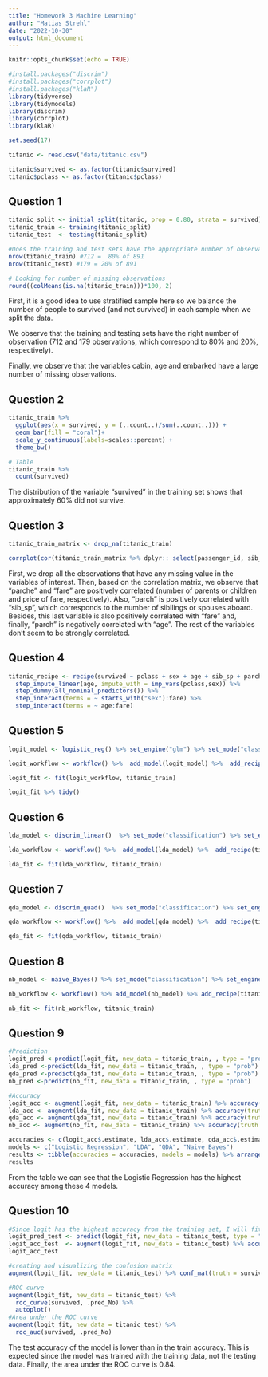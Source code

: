```yaml
---
title: "Homework 3 Machine Learning"
author: "Matias Strehl"
date: "2022-10-30"
output: html_document
---
```


```r
knitr::opts_chunk$set(echo = TRUE)
```


```r
#install.packages("discrim")
#install.packages("corrplot")
#install.packages("klaR")
library(tidyverse)
library(tidymodels)
library(discrim)
library(corrplot)
library(klaR)

set.seed(17)

titanic <- read.csv("data/titanic.csv")

titanic$survived <- as.factor(titanic$survived) 
titanic$pclass <- as.factor(titanic$pclass)

```
## Question 1 

```r
titanic_split <- initial_split(titanic, prop = 0.80, strata = survived)
titanic_train <- training(titanic_split)
titanic_test  <- testing(titanic_split)

#Does the training and test sets have the appropriate number of observations?
nrow(titanic_train) #712 =  80% of 891
nrow(titanic_test) #179 = 20% of 891

# Looking for number of missing observations
round((colMeans(is.na(titanic_train)))*100, 2)
```

First, it is a good idea to use stratified sample here so we balance the number of people to survived (and not survived) in each sample when we split the data.

We observe that the training and testing sets have the right number of observation (712 and 179 observations, which correspond to 80% and 20%, respectively).

Finally, we observe that the variables cabin, age and embarked have a large number of missing observations.

## Question 2 

```r
titanic_train %>% 
  ggplot(aes(x = survived, y = (..count..)/sum(..count..))) +
  geom_bar(fill = "coral")+
  scale_y_continuous(labels=scales::percent) +
  theme_bw()

# Table 
titanic_train %>% 
  count(survived)
```

The distribution of the variable "survived" in the training set shows that approximately 60% did not survive.

## Question 3

```r
titanic_train_matrix <- drop_na(titanic_train) 

corrplot(cor(titanic_train_matrix %>% dplyr:: select(passenger_id, sib_sp, parch, fare,age)) ,method = 'circle', type = 'lower', insig='blank', addCoef.col ='black', number.cex = 0.8, order = 'AOE', diag=FALSE)

```

First, we drop all the observations that have any missing value in the variables of interest. Then, based on the correlation matrix, we observe that "parche" and "fare" are positively correlated (number of parents or children and price of fare, respectively). Also, "parch" is positively correlated with "sib_sp", which corresponds to the number of sibilings or spouses aboard. Besides, this last variable is also positively correlated with "fare" and, finally, "parch" is negatively correlated with "age". The rest of the variables don't seem to be strongly correlated.

## Question 4

```r
titanic_recipe <- recipe(survived ~ pclass + sex + age + sib_sp + parch + fare, data = titanic_train) %>%
  step_impute_linear(age, impute_with = imp_vars(pclass,sex)) %>%
  step_dummy(all_nominal_predictors()) %>%
  step_interact(terms = ~ starts_with("sex"):fare) %>%
  step_interact(terms = ~ age:fare)
```

## Question 5

```r
logit_model <- logistic_reg() %>% set_engine("glm") %>% set_mode("classification")

logit_workflow <- workflow() %>%  add_model(logit_model) %>%  add_recipe(titanic_recipe)

logit_fit <- fit(logit_workflow, titanic_train)

logit_fit %>% tidy()

```

## Question 6

```r
lda_model <- discrim_linear()  %>% set_mode("classification") %>% set_engine("MASS")

lda_workflow <- workflow() %>%  add_model(lda_model) %>%  add_recipe(titanic_recipe)

lda_fit <- fit(lda_workflow, titanic_train)

```

## Question 7

```r
qda_model <- discrim_quad()  %>% set_mode("classification") %>% set_engine("MASS")

qda_workflow <- workflow() %>%  add_model(qda_model) %>%  add_recipe(titanic_recipe)

qda_fit <- fit(qda_workflow, titanic_train)

```

## Question 8

```r
nb_model <- naive_Bayes() %>% set_mode("classification") %>% set_engine("klaR") %>% set_args(usekernel = FALSE)

nb_workflow <- workflow() %>% add_model(nb_model) %>% add_recipe(titanic_recipe)

nb_fit <- fit(nb_workflow, titanic_train)
```

## Question 9

```r
#Prediction
logit_pred <-predict(logit_fit, new_data = titanic_train, , type = "prob")
lda_pred <-predict(lda_fit, new_data = titanic_train, , type = "prob")
qda_pred <-predict(qda_fit, new_data = titanic_train, , type = "prob")
nb_pred <-predict(nb_fit, new_data = titanic_train, , type = "prob")

#Accuracy
logit_acc <- augment(logit_fit, new_data = titanic_train) %>% accuracy(truth = survived, estimate = .pred_class)
lda_acc <- augment(lda_fit, new_data = titanic_train) %>% accuracy(truth = survived, estimate = .pred_class)
qda_acc <- augment(qda_fit, new_data = titanic_train) %>% accuracy(truth = survived, estimate = .pred_class)
nb_acc <- augment(nb_fit, new_data = titanic_train) %>% accuracy(truth = survived, estimate = .pred_class)

accuracies <- c(logit_acc$.estimate, lda_acc$.estimate, qda_acc$.estimate , nb_acc$.estimate)
models <- c("Logistic Regression", "LDA", "QDA", "Naive Bayes")
results <- tibble(accuracies = accuracies, models = models) %>% arrange(-accuracies)
results
```
From the table we can see that the Logistic Regression has the highest accuracy among these 4 models.

## Question 10

```r
#Since logit has the highest accuracy from the training set, I will fit logit with the test set
logit_pred_test <- predict(logit_fit, new_data = titanic_test, type = "prob")
logit_acc_test  <- augment(logit_fit, new_data = titanic_test) %>% accuracy(truth = survived, estimate = .pred_class)
logit_acc_test

#creating and visualizing the confusion matrix
augment(logit_fit, new_data = titanic_test) %>% conf_mat(truth = survived, estimate = .pred_class) %>% autoplot(type = "heatmap")

#ROC curve
augment(logit_fit, new_data = titanic_test) %>%
  roc_curve(survived, .pred_No) %>%
  autoplot()
#Area under the ROC curve
augment(logit_fit, new_data = titanic_test) %>%
  roc_auc(survived, .pred_No) 
```

The test accuracy of the model is lower than in the train accuracy. This is expected since the model was trained with the training data, not the testing data. Finally, the area under the ROC curve is 0.84.
